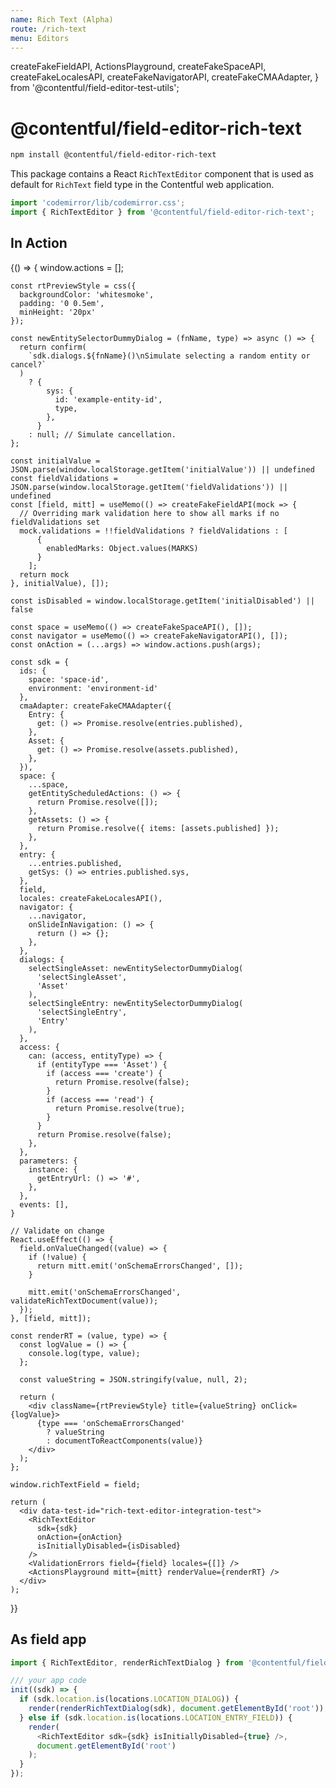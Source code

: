 ```yaml
---
name: Rich Text (Alpha)
route: /rich-text
menu: Editors
---
```


  createFakeFieldAPI,
  ActionsPlayground,
  createFakeSpaceAPI,
  createFakeLocalesAPI,
  createFakeNavigatorAPI,
  createFakeCMAAdapter,
} from '@contentful/field-editor-test-utils';

# @contentful/field-editor-rich-text

```bash
npm install @contentful/field-editor-rich-text
```

This package contains a React `RichTextEditor` component that is used as default for `RichText` field type in the Contentful web application.

```js
import 'codemirror/lib/codemirror.css';
import { RichTextEditor } from '@contentful/field-editor-rich-text';
```

## In Action

<Playground>
  {() => {
    window.actions = [];

    const rtPreviewStyle = css({
      backgroundColor: 'whitesmoke',
      padding: '0 0.5em',
      minHeight: '20px'
    });

    const newEntitySelectorDummyDialog = (fnName, type) => async () => {
      return confirm(
        `sdk.dialogs.${fnName}()\nSimulate selecting a random entity or cancel?`
      )
        ? {
            sys: {
              id: 'example-entity-id',
              type,
            },
          }
        : null; // Simulate cancellation.
    };

    const initialValue = JSON.parse(window.localStorage.getItem('initialValue')) || undefined
    const fieldValidations = JSON.parse(window.localStorage.getItem('fieldValidations')) || undefined
    const [field, mitt] = useMemo(() => createFakeFieldAPI(mock => {
      // Overriding mark validation here to show all marks if no fieldValidations set
      mock.validations = !!fieldValidations ? fieldValidations : [
          {
            enabledMarks: Object.values(MARKS)
          }
        ];
      return mock
    }, initialValue), []);

    const isDisabled = window.localStorage.getItem('initialDisabled') || false

    const space = useMemo(() => createFakeSpaceAPI(), []);
    const navigator = useMemo(() => createFakeNavigatorAPI(), []);
    const onAction = (...args) => window.actions.push(args);

    const sdk = {
      ids: {
        space: 'space-id',
        environment: 'environment-id'
      },
      cmaAdapter: createFakeCMAAdapter({
        Entry: {
          get: () => Promise.resolve(entries.published),
        },
        Asset: {
          get: () => Promise.resolve(assets.published),
        },
      }),
      space: {
        ...space,
        getEntityScheduledActions: () => {
          return Promise.resolve([]);
        },
        getAssets: () => {
          return Promise.resolve({ items: [assets.published] });
        },
      },
      entry: {
        ...entries.published,
        getSys: () => entries.published.sys,
      },
      field,
      locales: createFakeLocalesAPI(),
      navigator: {
        ...navigator,
        onSlideInNavigation: () => {
          return () => {};
        },
      },
      dialogs: {
        selectSingleAsset: newEntitySelectorDummyDialog(
          'selectSingleAsset',
          'Asset'
        ),
        selectSingleEntry: newEntitySelectorDummyDialog(
          'selectSingleEntry',
          'Entry'
        ),
      },
      access: {
        can: (access, entityType) => {
          if (entityType === 'Asset') {
            if (access === 'create') {
              return Promise.resolve(false);
            }
            if (access === 'read') {
              return Promise.resolve(true);
            }
          }
          return Promise.resolve(false);
        },
      },
      parameters: {
        instance: {
          getEntryUrl: () => '#',
        },
      },
      events: [],
    }

    // Validate on change
    React.useEffect(() => {
      field.onValueChanged((value) => {
        if (!value) {
          return mitt.emit('onSchemaErrorsChanged', []);
        }

        mitt.emit('onSchemaErrorsChanged', validateRichTextDocument(value));
      });
    }, [field, mitt]);

    const renderRT = (value, type) => {
      const logValue = () => {
        console.log(type, value);
      };

      const valueString = JSON.stringify(value, null, 2);

      return (
        <div className={rtPreviewStyle} title={valueString} onClick={logValue}>
          {type === 'onSchemaErrorsChanged'
            ? valueString
            : documentToReactComponents(value)}
        </div>
      );
    };

    window.richTextField = field;

    return (
      <div data-test-id="rich-text-editor-integration-test">
        <RichTextEditor
          sdk={sdk}
          onAction={onAction}
          isInitiallyDisabled={isDisabled}
        />
        <ValidationErrors field={field} locales={[]} />
        <ActionsPlayground mitt={mitt} renderValue={renderRT} />
      </div>
    );

}}

</Playground>

## As field app

```js
import { RichTextEditor, renderRichTextDialog } from '@contentful/field-editor-rich-text';

/// your app code
init((sdk) => {
  if (sdk.location.is(locations.LOCATION_DIALOG)) {
    render(renderRichTextDialog(sdk), document.getElementById('root'));
  } else if (sdk.location.is(locations.LOCATION_ENTRY_FIELD)) {
    render(
      <RichTextEditor sdk={sdk} isInitiallyDisabled={true} />,
      document.getElementById('root')
    );
  }
});
```
